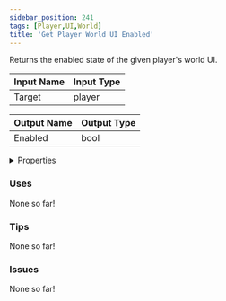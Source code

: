 ```yaml
---
sidebar_position: 241
tags: [Player,UI,World]
title: 'Get Player World UI Enabled'
---
```


Returns the enabled state of the given player's world UI.






<EsbSvg />

| Input Name | Input Type |
|-----------|-----------|
| Target | player |

| Output Name | Output Type |
|-----------|-----------|
| Enabled | bool |


<details>
  <summary>Properties</summary>
  <div>
    <div>
    <table>
      <thead>
        <tr>
          <th>Is beta required?</th>
          <th>❌</th>
        </tr>
        <tr>
          <th>Is this chip a trolling risk?</th>
          <th>❌</th>
        </tr>
        <tr>
          <th>Is this chip a role assignment risk?</th>
          <th>❌</th>
        </tr>
        <tr>
          <th>Chip UUID</th>
          <th>36ad6c98-0fb8-43a0-bf8d-0784394d2d28</th>
        </tr>
      </thead>
    </table>
    </div>
  </div>
</details>

### Uses

None so far!

### Tips

None so far!

### Issues

None so far!